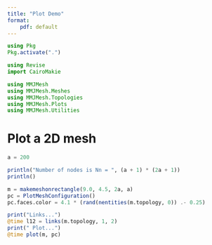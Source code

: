 ```yaml
---
title: "Plot Demo"
format: 
    pdf: default
---
```


```julia
using Pkg
Pkg.activate(".")

using Revise
import CairoMakie

using MMJMesh
using MMJMesh.Meshes
using MMJMesh.Topologies
using MMJMesh.Plots
using MMJMesh.Utilities
```

# Plot a 2D mesh

```julia
a = 200

println("Number of nodes is Nn = ", (a + 1) * (2a + 1))
println()

m = makemeshonrectangle(9.0, 4.5, 2a, a)
pc = PlotMeshConfiguration()
pc.faces.color = 4.1 * (rand(nentities(m.topology, 0)) .- 0.25)

print("Links...")
@time l12 = links(m.topology, 1, 2)
print(" Plot...")
@time plot(m, pc)
```
